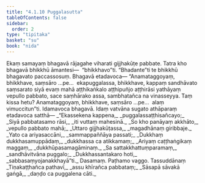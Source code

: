 ```yaml
---
title: "4.1.10 Puggalasutta"
tableOfContents: false
sidebar:
  order: 2
type: "tipitaka"
basket: "su"
book: "nida"
---
```



<DynamicBreadcrumb />

<Division number="133" book="nida" bookNo="12" page="392">

<Paragraph number="853" book="nida">
Ekaṃ samayaṃ bhagavā rājagahe viharati gijjhakūṭe pabbate. Tatra kho bhagavā bhikkhū āmantesi—  “bhikkhavo”ti. “Bhadante”ti te bhikkhū bhagavato paccassosuṃ. Bhagavā etadavoca—
</Paragraph>

<Paragraph number="854" book="nida">
“Anamataggoyaṃ, bhikkhave, saṃsāro …pe…  ekapuggalassa, bhikkhave, kappaṃ sandhāvato saṃsarato siyā evaṃ mahā aṭṭhikaṅkalo aṭṭhipuñjo aṭṭhirāsi yathāyaṃ vepullo pabbato, sace saṃhārako assa, sambhatañca na vinasseyya. Taṃ kissa hetu? Anamataggoyaṃ, bhikkhave, saṃsāro …pe…  alaṃ vimuccitun”ti.
</Paragraph>

<Paragraph number="855" book="nida">
Idamavoca bhagavā. Idaṃ vatvāna sugato athāparaṃ etadavoca satthā—
</Paragraph>

<Paragraph number="856" type="verses" book="nida">
_“Ekassekena kappena,_  
_puggalassaṭṭhisañcayo;_  
_Siyā pabbatasamo rāsi,_  
_iti vuttaṃ mahesinā._  

</Paragraph>

<Paragraph number="857" type="verses" book="nida">
_So kho panāyaṃ akkhāto,_  
_vepullo pabbato mahā;_  
_Uttaro gijjhakūṭassa,_  
_magadhānaṃ giribbaje._  

</Paragraph>

<Paragraph number="858" type="verses" book="nida">
_Yato ca ariyasaccāni,_  
_sammappaññāya passati;_  
_Dukkhaṃ dukkhasamuppādaṃ,_  
_dukkhassa ca atikkamaṃ;_  
_Ariyaṃ caṭṭhaṅgikaṃ maggaṃ,_  
_dukkhūpasamagāminaṃ._  

</Paragraph>

<Paragraph number="859" type="verses" book="nida">
_Sa sattakkhattuṃparamaṃ,_  
_sandhāvitvāna puggalo;_  
_Dukkhassantakaro hoti,_  
_sabbasaṃyojanakkhayā”ti._  


</Paragraph>
</Division>

<Paragraph number="860" type="center" book="nida">
Dasamaṃ.



</Paragraph>

<Paragraph number="861" type="center" book="nida">
Paṭhamo vaggo.



</Paragraph>

<Paragraph number="862" type="center" book="nida">
Tassuddānaṃ


</Paragraph>

<Paragraph number="863" type="verses" book="nida">
_Tiṇakaṭṭhañca pathavī,_  
_assu khīrañca pabbataṃ;_  
_Sāsapā sāvakā gaṅgā,_  
_daṇḍo ca puggalena cāti._
</Paragraph>